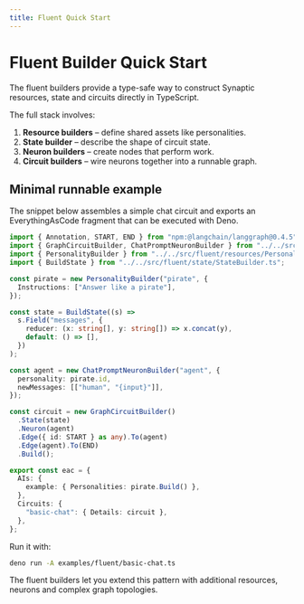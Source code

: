 ```yaml
---
title: Fluent Quick Start
---
```


# Fluent Builder Quick Start

The fluent builders provide a type-safe way to construct Synaptic resources, state and circuits directly in TypeScript.

The full stack involves:

1. **Resource builders** – define shared assets like personalities.
2. **State builder** – describe the shape of circuit state.
3. **Neuron builders** – create nodes that perform work.
4. **Circuit builders** – wire neurons together into a runnable graph.

## Minimal runnable example

The snippet below assembles a simple chat circuit and exports an EverythingAsCode fragment that can be executed with Deno.

```ts
import { Annotation, START, END } from "npm:@langchain/langgraph@0.4.5";
import { GraphCircuitBuilder, ChatPromptNeuronBuilder } from "../../src/fluent/circuits/.exports.ts";
import { PersonalityBuilder } from "../../src/fluent/resources/PersonalityBuilder.ts";
import { BuildState } from "../../src/fluent/state/StateBuilder.ts";

const pirate = new PersonalityBuilder("pirate", {
  Instructions: ["Answer like a pirate"],
});

const state = BuildState((s) =>
  s.Field("messages", {
    reducer: (x: string[], y: string[]) => x.concat(y),
    default: () => [],
  })
);

const agent = new ChatPromptNeuronBuilder("agent", {
  personality: pirate.id,
  newMessages: [["human", "{input}"]],
});

const circuit = new GraphCircuitBuilder()
  .State(state)
  .Neuron(agent)
  .Edge({ id: START } as any).To(agent)
  .Edge(agent).To(END)
  .Build();

export const eac = {
  AIs: {
    example: { Personalities: pirate.Build() },
  },
  Circuits: {
    "basic-chat": { Details: circuit },
  },
};
```

Run it with:

```bash
deno run -A examples/fluent/basic-chat.ts
```

The fluent builders let you extend this pattern with additional resources, neurons and complex graph topologies.
